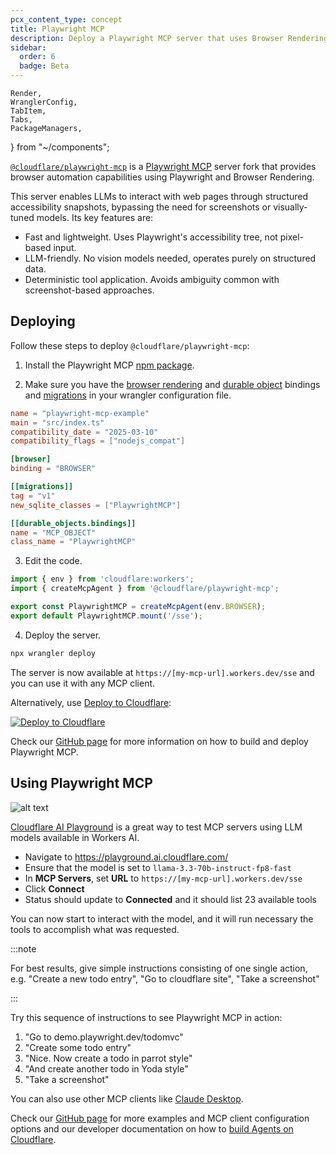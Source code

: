 ```yaml
---
pcx_content_type: concept
title: Playwright MCP
description: Deploy a Playwright MCP server that uses Browser Rendering to provide browser automation capabilities to your agents.
sidebar:
  order: 6
  badge: Beta
---
```


	Render,
	WranglerConfig,
	TabItem,
	Tabs,
	PackageManagers,
} from "~/components";

[`@cloudflare/playwright-mcp`](https://github.com/cloudflare/playwright-mcp) is a [Playwright MCP](https://github.com/microsoft/playwright-mcp) server fork that provides browser automation capabilities using Playwright and Browser Rendering.

This server enables LLMs to interact with web pages through structured accessibility snapshots, bypassing the need for screenshots or visually-tuned models. Its key features are:

* Fast and lightweight. Uses Playwright's accessibility tree, not pixel-based input.
* LLM-friendly. No vision models needed, operates purely on structured data.
* Deterministic tool application. Avoids ambiguity common with screenshot-based approaches.

## Deploying

Follow these steps to deploy `@cloudflare/playwright-mcp`:

1. Install the Playwright MCP [npm package](https://www.npmjs.com/package/@cloudflare/playwright-mcp).

<PackageManagers pkg="@cloudflare/playwright-mcp" dev />

2. Make sure you have the [browser rendering](/browser-rendering/) and [durable object](/durable-objects/) bindings and [migrations](/durable-objects/reference/durable-objects-migrations/) in your wrangler configuration file.

<WranglerConfig>

```toml
name = "playwright-mcp-example"
main = "src/index.ts"
compatibility_date = "2025-03-10"
compatibility_flags = ["nodejs_compat"]

[browser]
binding = "BROWSER"

[[migrations]]
tag = "v1"
new_sqlite_classes = ["PlaywrightMCP"]

[[durable_objects.bindings]]
name = "MCP_OBJECT"
class_name = "PlaywrightMCP"
```

</WranglerConfig>

3. Edit the code.

```ts title="src/index.ts"
import { env } from 'cloudflare:workers';
import { createMcpAgent } from '@cloudflare/playwright-mcp';

export const PlaywrightMCP = createMcpAgent(env.BROWSER);
export default PlaywrightMCP.mount('/sse');
```

4. Deploy the server.

```bash
npx wrangler deploy
```

The server is now available at `https://[my-mcp-url].workers.dev/sse` and you can use it with any MCP client.

Alternatively, use [Deploy to Cloudflare](/workers/platform/deploy-buttons/):

[![Deploy to Cloudflare](https://deploy.workers.cloudflare.com/button)](https://deploy.workers.cloudflare.com/?url=https://github.com/cloudflare/playwright-mcp/tree/main/cloudflare/example)

Check our [GitHub page](https://github.com/cloudflare/playwright-mcp) for more information on how to build and deploy Playwright MCP.

## Using Playwright MCP

![alt text](~/assets/images/browser-rendering/playground-ai-screenshot.png)

[Cloudflare AI Playground](https://playground.ai.cloudflare.com/) is a great way to test MCP servers using LLM models available in Workers AI.

- Navigate to https://playground.ai.cloudflare.com/
- Ensure that the model is set to `llama-3.3-70b-instruct-fp8-fast`
- In **MCP Servers**, set **URL** to `https://[my-mcp-url].workers.dev/sse`
- Click **Connect**
- Status should update to **Connected** and it should list 23 available tools

You can now start to interact with the model, and it will run necessary the tools to accomplish what was requested.

:::note

For best results, give simple instructions consisting of one single action, e.g. "Create a new todo entry", "Go to cloudflare site", "Take a screenshot"

:::

Try this sequence of instructions to see Playwright MCP in action:

1. "Go to demo.playwright.dev/todomvc"
2. "Create some todo entry"
3. "Nice. Now create a todo in parrot style"
4. "And create another todo in Yoda style"
5. "Take a screenshot"

You can also use other MCP clients like [Claude Desktop](https://github.com/cloudflare/playwright-mcp/blob/main/cloudflare/example/README.md#use-with-claude-desktop).

Check our [GitHub page](https://github.com/cloudflare/playwright-mcp) for more examples and MCP client configuration options and our developer documentation on how to [build Agents on Cloudflare](/agents/).
